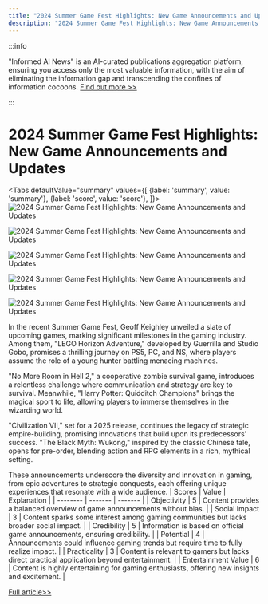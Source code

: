 ```yaml
---
title: "2024 Summer Game Fest Highlights: New Game Announcements and Updates"
description: "2024 Summer Game Fest Highlights: New Game Announcements and Updates"
---
```



:::info

"Informed AI News" is an AI-curated publications aggregation platform, ensuring you access only the most valuable information, with the aim of eliminating the information gap and transcending the confines of information cocoons.  [Find out more >>](/docs/guides)

:::

# 2024 Summer Game Fest Highlights: New Game Announcements and Updates


<Tabs
	defaultValue="summary"
	values={[
	{label: 'summary', value: 'summary'},
	{label: 'score', value: 'score'},
]}>
<TabItem value="summary">
<img
  src="https://image.informedainews.com/2024/06/Vid-dYT-1717983487-0.jpg"
  alt="2024 Summer Game Fest Highlights: New Game Announcements and Updates"
/>

<img
  src="https://image.informedainews.com/2024/06/Vid-qMX-1717983487-1.jpg"
  alt="2024 Summer Game Fest Highlights: New Game Announcements and Updates"
/>

<img
  src="https://image.informedainews.com/2024/06/Vid-A1p-1717983487-2.jpg"
  alt="2024 Summer Game Fest Highlights: New Game Announcements and Updates"
/>

<img
  src="https://image.informedainews.com/2024/06/Vid-R5j-1717983487-3.jpg"
  alt="2024 Summer Game Fest Highlights: New Game Announcements and Updates"
/>

<img
  src="https://image.informedainews.com/2024/06/Vid-wQv-1717983487-4.jpg"
  alt="2024 Summer Game Fest Highlights: New Game Announcements and Updates"
/>



In the recent Summer Game Fest, Geoff Keighley unveiled a slate of upcoming games, marking significant milestones in the gaming industry. Among them, "LEGO Horizon Adventure," developed by Guerrilla and Studio Gobo, promises a thrilling journey on PS5, PC, and NS, where players assume the role of a young hunter battling menacing machines.

"No More Room in Hell 2," a cooperative zombie survival game, introduces a relentless challenge where communication and strategy are key to survival. Meanwhile, "Harry Potter: Quidditch Champions" brings the magical sport to life, allowing players to immerse themselves in the wizarding world.

"Civilization VII," set for a 2025 release, continues the legacy of strategic empire-building, promising innovations that build upon its predecessors' success. "The Black Myth: Wukong," inspired by the classic Chinese tale, opens for pre-order, blending action and RPG elements in a rich, mythical setting.

These announcements underscore the diversity and innovation in gaming, from epic adventures to strategic conquests, each offering unique experiences that resonate with a wide audience.
</TabItem>
<TabItem value="score">
	| Scores     | Value   | Explanation |
	| -------- | ------- | ------- |
	| Objectivity  | 5    | Content provides a balanced overview of game announcements without bias.    |
	| Social Impact | 3     | Content sparks some interest among gaming communities but lacks broader social impact.    |
	| Credibility    | 5    | Information is based on official game announcements, ensuring credibility.    |
	| Potential    | 4    | Announcements could influence gaming trends but require time to fully realize impact.    |
	| Practicality    | 3    | Content is relevant to gamers but lacks direct practical application beyond entertainment.    |
	| Entertainment Value    | 6    | Content is highly entertaining for gaming enthusiasts, offering new insights and excitement.    |
</TabItem>
</Tabs>

[Full article>>](https://www.gcores.com/articles/183101)
